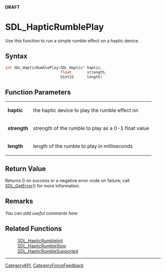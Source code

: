 <span color="red">'''DRAFT'''</span>

= SDL_HapticRumblePlay =
Use this function to run a simple rumble effect on a haptic device.


== Syntax ==
<syntaxhighlight lang='c++'>
int SDL_HapticRumblePlay(SDL_Haptic* haptic,
                         float       strength,
                         Uint32      length)
</syntaxhighlight>

== Function Parameters ==
{|
|'''haptic'''
|the haptic device to play the rumble effect on
|-
|'''strength'''
|strength of the rumble to play as a 0-1 float value
|-
|'''length'''
|length of the rumble to play in milliseconds
|}

== Return Value ==
Returns 0 on success or a negative error code on failure; call [[SDL_GetError]]() for more information.

== Remarks ==
''You can add useful comments here''

== Related Functions ==
:[[SDL_HapticRumbleInit]]
:[[SDL_HapticRumbleStop]]
:[[SDL_HapticRumbleSupported]]

----
[[CategoryAPI]], [[CategoryForceFeedback]]
